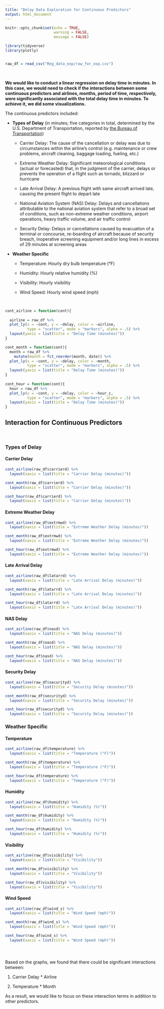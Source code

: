 ```yaml
---
title: "Delay Data Exploration for Continuous Predictors"
output: html_document
---
```


```r
knitr::opts_chunk$set(echo = TRUE,
                      warning = FALSE,
                      message = FALSE)

library(tidyverse)
library(plotly)


raw_df = read_csv("Reg_data_exp/raw_for_exp.csv")
```

<br>

**We would like to conduct a linear regression on delay time in minutes. In this case, we would need to check if the interactions between some continuous predictors and airlines, months, period of time, respectively, were significantly associated with the total delay time in minutes. To achieve it, we did some visualizations.**

The continuous predictors included:

*   **Types of Delay** (in minutes; five categories in total, determined by the U.S. Department of Transportation, reported by [the Bureau of Transportation](https://www.bts.gov/explore-topics-and-geography/topics/airline-time-performance-and-causes-flight-delays))

    *   Carrier Delay: The cause of the cancellation or delay was due to circumstances within the airline's control (e.g. maintenance or crew problems, aircraft cleaning, baggage loading, fueling, etc.)
  
    *   Extreme Weather Delay: Significant meteorological conditions (actual or forecasted) that, in the judgment of the carrier, delays or prevents the operation of a flight such as tornado, blizzard or hurricane
  
    *   Late Arrival Delay: A previous flight with same aircraft arrived late, causing the present flight to depart late
  
    *   National Aviation System (NAS) Delay: Delays and cancellations attributable to the national aviation system that refer to a broad set of conditions, such as non-extreme weather conditions, airport operations, heavy traffic volume, and air traffic control
  
    *   Security Delay: Delays or cancellations caused by evacuation of a terminal or concourse, re-boarding of aircraft because of security breach, inoperative screening equipment and/or long lines in excess of 29 minutes at screening areas  

*   **Weather Specific**

    *   Temperature: Hourly dry bulb temperature (°F)
    
    *   Humidity: Hourly relative humidity (%)
    
    *   Visibility: Hourly visibility
    
    *   Wind Speed: Hourly wind speed (mph)

<br>

```r
cont_airline = function(cont){
  
  airline = raw_df %>% 
  plot_ly(x = ~cont, y = ~delay, color = ~airline,
          type = "scatter", mode = "markers", alpha = .5) %>% 
  layout(yaxis = list(title = "Delay Time (minutes)"))
}

cont_month = function(cont){
  month = raw_df %>%
    mutate(month = fct_reorder(month, date)) %>% 
  plot_ly(x = ~cont, y = ~delay, color = ~month,
          type = "scatter", mode = "markers", alpha = .5) %>% 
  layout(yaxis = list(title = "Delay Time (minutes)"))
}
  
cont_hour = function(cont){
  hour = raw_df %>% 
  plot_ly(x = ~cont, y = ~delay, color = ~hour_c,
          type = "scatter", mode = "markers", alpha = .5) %>% 
  layout(yaxis = list(title = "Delay Time (minutes)"))
}

```


## Interaction for Continuous Predictors 

<br>

### Types of Delay{.tabset}

#### Carrier Delay

```r
cont_airline(raw_df$carrierd) %>% 
  layout(xaxis = list(title = "Carrier Delay (minutes)"))

cont_month(raw_df$carrierd) %>% 
  layout(xaxis = list(title = "Carrier Delay (minutes)"))

cont_hour(raw_df$carrierd) %>% 
  layout(xaxis = list(title = "Carrier Delay (minutes)"))

```

#### Extreme Weather Delay

```r
cont_airline(raw_df$extrmwd) %>% 
  layout(xaxis = list(title = "Extreme Weather Delay (minutes)"))

cont_month(raw_df$extrmwd) %>% 
  layout(xaxis = list(title = "Extreme Weather Delay (minutes)"))

cont_hour(raw_df$extrmwd) %>% 
  layout(xaxis = list(title = "Extreme Weather Delay (minutes)"))
```

#### Late Arrival Delay

```r
cont_airline(raw_df$latarrd) %>% 
  layout(xaxis = list(title = "Late Arrival Delay (minutes)"))

cont_month(raw_df$latarrd) %>% 
  layout(xaxis = list(title = "Late Arrival Delay (minutes)"))

cont_hour(raw_df$latarrd) %>% 
  layout(xaxis = list(title = "Late Arrival Delay (minutes)"))
```

#### NAS Delay

```r
cont_airline(raw_df$nasd) %>% 
  layout(xaxis = list(title = "NAS Delay (minutes)"))

cont_month(raw_df$nasd) %>% 
  layout(xaxis = list(title = "NAS Delay (minutes)"))

cont_hour(raw_df$nasd) %>% 
  layout(xaxis = list(title = "NAS Delay (minutes)"))
```

#### Security Delay

```r
cont_airline(raw_df$securityd) %>% 
  layout(xaxis = list(title = "Security Delay (minutes)"))

cont_month(raw_df$securityd) %>% 
  layout(xaxis = list(title = "Security Delay (minutes)"))

cont_hour(raw_df$securityd) %>% 
  layout(xaxis = list(title = "Security Delay (minutes)"))
```


### Weather Specific{.tabset}

#### Temperature

```r
cont_airline(raw_df$temperature) %>% 
  layout(xaxis = list(title = "Temperature (°F)"))

cont_month(raw_df$temperature) %>% 
  layout(xaxis = list(title = "Temperature (°F)"))

cont_hour(raw_df$temperature) %>% 
  layout(xaxis = list(title = "Temperature (°F)"))
```

#### Humidity

```r
cont_airline(raw_df$humidity) %>% 
  layout(xaxis = list(title = "Humidity (%)"))

cont_month(raw_df$humidity) %>% 
  layout(xaxis = list(title = "Humidity (%)"))

cont_hour(raw_df$humidity) %>% 
  layout(xaxis = list(title = "Humidity (%)"))
```

#### Visibility

```r
cont_airline(raw_df$visibility) %>% 
  layout(xaxis = list(title = "Visibility"))

cont_month(raw_df$visibility) %>% 
  layout(xaxis = list(title = "Visibility"))

cont_hour(raw_df$visibility) %>% 
  layout(xaxis = list(title = "Visibility"))
```

#### Wind Speed

```r
cont_airline(raw_df$wind_s) %>% 
  layout(xaxis = list(title = "Wind Speed (mph)"))

cont_month(raw_df$wind_s) %>% 
  layout(xaxis = list(title = "Wind Speed (mph)"))

cont_hour(raw_df$wind_s) %>% 
  layout(xaxis = list(title = "Wind Speed (mph)"))
```

###

<br>

Based on the graphs, we found that there could be significant interactions between:

1.    Carrier Delay * Airline

2.    Temperature * Month

As a result, we would like to focus on these interaction terms in addition to other predictors.
